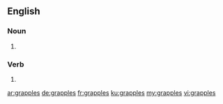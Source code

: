 ==English==

===Noun===
{{head|en|plural}}

# {{plural of|grapple|lang=en|nocat=1}}

===Verb===
{{head|en}}

# {{en-third-person singular of|grapple}}

[[ar:grapples]]
[[de:grapples]]
[[fr:grapples]]
[[ku:grapples]]
[[my:grapples]]
[[vi:grapples]]